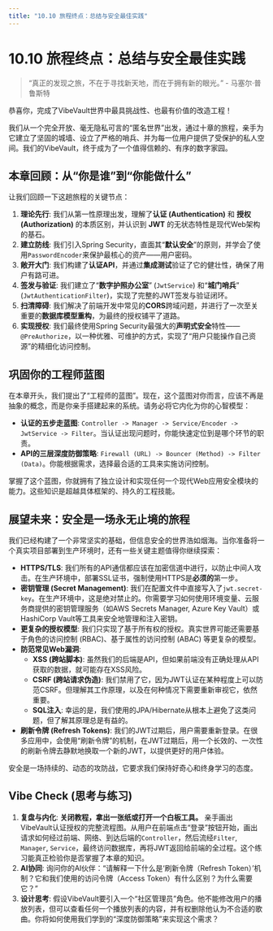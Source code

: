 ```yaml
---
title: "10.10 旅程终点：总结与安全最佳实践"
---
```


# 10.10 旅程终点：总结与安全最佳实践

> "真正的发现之旅，不在于寻找新天地，而在于拥有新的眼光。" - 马塞尔·普鲁斯特

恭喜你，完成了VibeVault世界中最具挑战性、也最有价值的改造工程！

我们从一个完全开放、毫无隐私可言的“匿名世界”出发，通过十章的旅程，亲手为它建立了坚固的城墙、设立了严格的哨兵、并为每一位用户提供了受保护的私人空间。我们的VibeVault，终于成为了一个值得信赖的、有序的数字家园。

## 本章回顾：从“你是谁”到“你能做什么”

让我们回顾一下这趟旅程的关键节点：

1.  **理论先行**: 我们从第一性原理出发，理解了**认证 (Authentication)** 和 **授权 (Authorization)** 的本质区别，并认识到 **JWT** 的无状态特性是现代Web架构的基石。
2.  **建立防线**: 我们引入Spring Security，直面其“**默认安全**”的原则，并学会了使用`PasswordEncoder`来保护最核心的资产——用户密码。
3.  **敞开大门**: 我们构建了**认证API**，并通过**集成测试**验证了它的健壮性，确保了用户有路可进。
4.  **签发与验证**: 我们建立了“**数字护照办公室**” (`JwtService`) 和“**城门哨兵**” (`JwtAuthenticationFilter`)，实现了完整的JWT签发与验证闭环。
5.  **扫清障碍**: 我们解决了前端开发中常见的**CORS**跨域问题，并进行了一次至关重要的**数据库模型重构**，为最终的授权铺平了道路。
6.  **实现授权**: 我们最终使用Spring Security最强大的**声明式安全**特性——`@PreAuthorize`，以一种优雅、可维护的方式，实现了“用户只能操作自己资源”的精细化访问控制。

## 巩固你的工程师蓝图

在本章开头，我们提出了“工程师的蓝图”。现在，这个蓝图对你而言，应该不再是抽象的概念，而是你亲手搭建起来的系统。请务必将它内化为你的心智模型：

*   **认证的五步走蓝图**: `Controller -> Manager -> Service/Encoder -> JwtService -> Filter`。当认证出现问题时，你能快速定位到是哪个环节的职责。
*   **API的三层深度防御策略**: `Firewall (URL) -> Bouncer (Method) -> Filter (Data)`。你能根据需求，选择最合适的工具来实施访问控制。

掌握了这个蓝图，你就拥有了独立设计和实现任何一个现代Web应用安全模块的能力。这些知识是超越具体框架的、持久的工程技能。

## 展望未来：安全是一场永无止境的旅程

我们已经构建了一个非常坚实的基础，但信息安全的世界浩如烟海。当你准备将一个真实项目部署到生产环境时，还有一些关键主题值得你继续探索：

*   **HTTPS/TLS**: 我们所有的API通信都应该在加密信道中进行，以防止中间人攻击。在生产环境中，部署SSL证书，强制使用HTTPS是**必须的**第一步。
*   **密钥管理 (Secret Management)**: 我们在配置文件中直接写入了`jwt.secret-key`。在生产环境中，这是绝对禁止的。你需要学习如何使用环境变量、云服务商提供的密钥管理服务（如AWS Secrets Manager, Azure Key Vault）或HashiCorp Vault等工具来安全地管理和注入密钥。
*   **更复杂的授权模型**: 我们只实现了基于所有权的授权。真实世界可能还需要基于角色的访问控制 (RBAC)、基于属性的访问控制 (ABAC) 等更复杂的模型。
*   **防范常见Web漏洞**:
    *   **XSS (跨站脚本)**: 虽然我们的后端是API，但如果前端没有正确处理从API获取的数据，就可能存在XSS风险。
    *   **CSRF (跨站请求伪造)**: 我们禁用了它，因为JWT认证在某种程度上可以防范CSRF。但理解其工作原理，以及在何种情况下需要重新审视它，依然重要。
    *   **SQL注入**: 幸运的是，我们使用的JPA/Hibernate从根本上避免了这类问题，但了解其原理总是有益的。
*   **刷新令牌 (Refresh Tokens)**: 我们的JWT过期后，用户需要重新登录。在很多应用中，会使用“刷新令牌”的机制，在JWT过期后，用一个长效的、一次性的刷新令牌去静默地换取一个新的JWT，以提供更好的用户体验。

安全是一场持续的、动态的攻防战，它要求我们保持好奇心和终身学习的态度。


## Vibe Check (思考与练习)

1.  **复盘与内化**: **关闭教程，拿出一张纸或打开一个白板工具。** 亲手画出VibeVault认证授权的完整流程图。从用户在前端点击“登录”按钮开始，画出请求如何经过前端、网络、到达后端的`Controller`，然后流经`Filter`, `Manager`, `Service`，最终访问数据库，再将JWT返回给前端的全过程。这个练习能真正检验你是否掌握了本章的知识。
2.  **AI协同**: 询问你的AI伙伴：“请解释一下什么是‘刷新令牌（Refresh Token）’机制？它和我们使用的访问令牌（Access Token）有什么区别？为什么需要它？”
3.  **设计思考**: 假设VibeVault要引入一个“社区管理员”角色。他不能修改用户的播放列表，但可以查看任何一个播放列表的内容，并有权删除他认为不合适的歌曲。你将如何使用我们学到的“深度防御策略”来实现这个需求？
